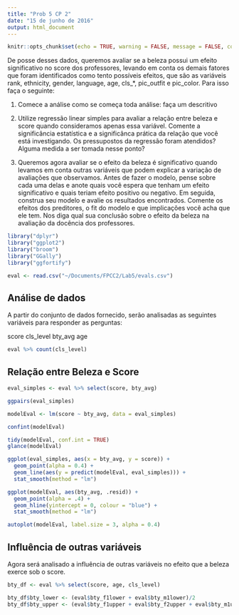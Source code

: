 ```yaml
---
title: "Prob 5 CP 2"
date: "15 de junho de 2016"
output: html_document
---
```


```r
knitr::opts_chunk$set(echo = TRUE, warning = FALSE, message = FALSE, comment = NA, error = FALSE)
```
De posse desses dados, queremos avaliar se a beleza possui um efeito significativo no score dos professores, levando em conta os demais fatores que foram identificados como tento possíveis efeitos, que são as variáveis rank, ethnicity, gender, language, age, cls_*, pic_outfit e pic_color. Para isso faça o seguinte:

1. Comece a análise como se começa toda análise: faça um descritivo 

2. Utilize regressão linear simples para avaliar a relação entre beleza e score quando consideramos apenas essa variável. Comente a significância estatística e a significânca prática da relação que você está investigando. Os pressupostos da regressão foram atendidos? Alguma medida a ser tomada nesse ponto?

3. Queremos agora avaliar se o efeito da beleza é significativo quando levamos em conta outras variáveis que podem explicar a variação de avaliações que observamos. Antes de fazer o modelo, pense sobre cada uma delas e anote quais você espera que tenham um efeito significativo e quais teriam efeito positivo ou negativo. Em seguida, construa seu modelo e avalie os resultados encontrados. Comente os efeitos dos preditores, o fit do modelo e que implicações você acha que ele tem. Nos diga qual sua conclusão sobre o efeito da beleza na avaliação da docência dos professores.
```r
library("dplyr")
library("ggplot2")
library("broom")
library("GGally")
library("ggfortify")

eval <- read.csv("~/Documents/FPCC2/Lab5/evals.csv")
```

## Análise de dados 

A partir do conjunto de dados fornecido, serão analisadas as seguintes variáveis para responder as perguntas: 

score
cls_level
bty_avg
age

``` r
eval %>% count(cls_level)

```


## Relação entre Beleza e Score

``` r

eval_simples <- eval %>% select(score, bty_avg)

ggpairs(eval_simples)

modelEval <- lm(score ~ bty_avg, data = eval_simples)

confint(modelEval)

tidy(modelEval, conf.int = TRUE)
glance(modelEval)

ggplot(eval_simples, aes(x = bty_avg, y = score)) + 
  geom_point(alpha = 0.4) + 
  geom_line(aes(y = predict(modelEval, eval_simples))) + 
  stat_smooth(method = "lm")

ggplot(modelEval, aes(bty_avg, .resid)) + 
  geom_point(alpha = .4) + 
  geom_hline(yintercept = 0, colour = "blue") + 
  stat_smooth(method = "lm")

autoplot(modelEval, label.size = 3, alpha = 0.4)

```

## Influência de outras variáveis

Agora será analisado a influência de outras variáveis no efeito que a beleza exerce sob o score.

``` r
bty_df <- eval %>% select(score, age, cls_level) 

bty_df$bty_lower <- (eval$bty_f1lower + eval$bty_m1lower)/2
bty_df$bty_upper <- (eval$bty_f1upper + eval$bty_f2upper + eval$bty_m1upper + eval$bty_m2upper)/4

```